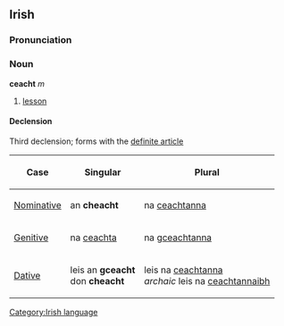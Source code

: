 ==Irish==
===Pronunciation===
{{IPA|[k&#690;axt]}}
===Noun===
'''ceacht''' ''m''
#[[lesson]]
====Declension====
Third declension; forms with the [[definite article]]
{|{{prettytable100}}
!Case
!Singular
!Plural
|-
| [[Nominative]]
| an '''cheacht'''
| na [[ceachtanna]]
|-
| [[Genitive]]
| na [[ceachta]]
| na g[[ceachtanna]]
|-
| [[Dative]]
| leis an '''gceacht'''<br>don '''cheacht'''
| leis na [[ceachtanna]]<br>''archaic'' leis na [[ceachtannaibh]]
|}

[[Category:Irish language]]